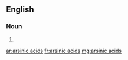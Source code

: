 ==English==

===Noun===
{{head|en|plural|head=[[arsinic]] [[acids]]}}

# {{plural of|arsinic acid|lang=en}}

[[ar:arsinic acids]]
[[fr:arsinic acids]]
[[mg:arsinic acids]]